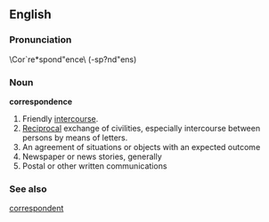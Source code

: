 == English ==
===Pronunciation===
\Cor`re*spond"ence\ (-sp?nd"ens)
===Noun===
'''correspondence'''
# Friendly [[intercourse]].
# [[Reciprocal]] exchange of civilities, especially intercourse between persons by means of letters.
# An agreement of situations or objects with an expected outcome
# Newspaper or news stories, generally
# Postal or other written communications
=== See also ===
[[correspondent]]